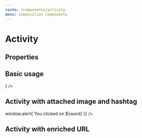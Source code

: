 ```yaml
---
route: /components/activity
menu: Composition Components
---
```



# Activity

## Properties

<Props of={Activity} />

## Basic usage

<Playground>
  <Activity
    activity={{
      actor: {
        data: {
          name: 'Nora Ferguson',
          profileImage: 'https://randomuser.me/api/portraits/women/72.jpg',
        },
      },
      verb: 'post',
      object: 'I just missed my train 😤',
      time: new Date().toJSON(),
      reaction_counts: {
        repost: 17,
        like: 17,
        comment: 17,
      },
    }}
    Footer={({ activity }) => <ActivityFooter userId="batman" activity={activity} />}
  />
</Playground>

## Activity with attached image and hashtag

<Playground>
  <Activity
    activity={{
      actor: {
        data: {
          name: 'Nora Ferguson',
          profileImage: 'https://randomuser.me/api/portraits/women/72.jpg',
        },
      },
      verb: 'post',
      object: 'Just came back from this hike! #Hiking #Madeira',
      image: 'https://handluggageonly.co.uk/wp-content/uploads/2017/08/IMG_0777.jpg',
      time: new Date().toJSON(),
    }}
    onClickHashtag={(word) => window.alert(`You clicked on ${word}`)}
  />
</Playground>

## Activity with enriched URL

<Playground>
  <Activity
    activity={{
      actor: {
        data: {
          name: 'Nora Ferguson',
          profileImage: 'https://randomuser.me/api/portraits/women/72.jpg',
        },
      },
      verb: 'post',
      object: 'Oh snap!',
      attachments: {
        og: {
          description: 'Why choose one when you can wear both? These energizing pairings stand out from the crowd',
          title:
            "'Queen' rapper rescheduling dates to 2019 after deciding to &#8220;reevaluate elements of production on the 'NickiHndrxx Tour'",
          url:
            'https://www.rollingstone.com/music/music-news/nicki-minaj-cancels-north-american-tour-with-future-714315/',
          images: [
            {
              image: 'https://www.rollingstone.com/wp-content/uploads/2018/08/GettyImages-1020376858.jpg',
            },
          ],
        },
      },
      time: new Date().toJSON(),
    }}
  />
</Playground>
